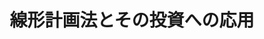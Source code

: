 ﻿---
title: "線形計画法とその投資への応用"
category: "工学院"
vol: 11
interviewee: "今野 浩 "
url: ""
tags: ["数学","線形","変動","株式","場合"]
pdf: "11-6.pdf"
career: ""
preface: "ここ数年（1990年７月当時）、株式投資の魅力が世人の知るところとなり、一般家庭の主婦でさえ、株式を売買するほどの大ブームになっている。かつては博打の一種のようにさえ思われ、敬遠されがちだったこの投資手段も、大手証券会社の大々的な宣伝活動のおかげで日の目を見るようになった。しかし、周知の通り、株価は変動が激しいので、必ずしも利率が良いとは限らない。場合によっては大散財の憂き目をみることもありうる。ところがこの種の投資に、線形計画法などの数学的手法を用いることによって、リスクをある程度抑えることができる。この度、私たちがお訪ねした今野教授は、長年にわたって線形計画法などの最適化手法を研究されており、近年その応用として、投資の分野へも手を広げておられる。今回は、線形計画法とその投資への応用、という二つの面からお話をうかがった。"
---
